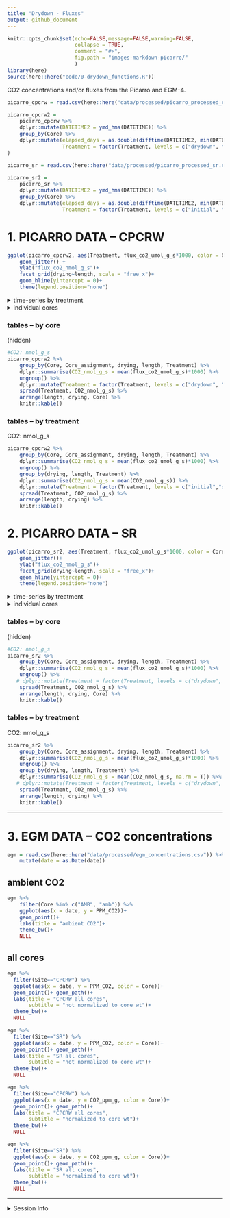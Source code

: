 ```yaml
---
title: "Drydown - Fluxes"
output: github_document
---
```


```r

knitr::opts_chunk$set(echo=FALSE,message=FALSE,warning=FALSE,
                      collapse = TRUE,
                      comment = "#>", 
                      fig.path = "images-markdown-picarro/"
                      )
library(here)
source(here::here("code/0-drydown_functions.R"))
```

CO2 concentrations and/or fluxes from the Picarro and EGM-4.  




```r
picarro_cpcrw = read.csv(here::here("data/processed/picarro_processed_cpcrw.csv.gz"))

picarro_cpcrw2 = 
    picarro_cpcrw %>% 
    dplyr::mutate(DATETIME2 = ymd_hms(DATETIME)) %>% 
    group_by(Core) %>% 
    dplyr::mutate(elapsed_days = as.double(difftime(DATETIME2, min(DATETIME2), units = "days")),
                  Treatment = factor(Treatment, levels = c("drydown", "drought", "sat", "sat_incubation")) 
)

picarro_sr = read.csv(here::here("data/processed/picarro_processed_sr.csv.gz"))

picarro_sr2 = 
    picarro_sr %>% 
    dplyr::mutate(DATETIME2 = ymd_hms(DATETIME)) %>% 
    group_by(Core) %>% 
    dplyr::mutate(elapsed_days = as.double(difftime(DATETIME2, min(DATETIME2), units = "days")),
                  Treatment = factor(Treatment, levels = c("initial", "drydown", "drought", "sat", "sat_incubation")))
```


# 1. PICARRO DATA -- CPCRW

```r
ggplot(picarro_cpcrw2, aes(Treatment, flux_co2_umol_g_s*1000, color = Core_assignment)) + 
    geom_jitter() +
    ylab("flux_co2_nmol_g_s")+
    facet_grid(drying~length, scale = "free_x")+
    geom_hline(yintercept = 0)+
    theme(legend.position="none")
```


<details>
  <summary>time-series by treatment</summary>

```r
ggplot(picarro_cpcrw2, aes(elapsed_days, flux_co2_umol_g_s*1000, color = Core_assignment)) + 
    geom_point() + geom_line() +
    ylab("flux_co2_nmol_g_s")+
    facet_grid(drying~length, scale = "free_x")+
    geom_hline(yintercept = 0)+
    theme(legend.position="none")
```

```r
ggplot(picarro_cpcrw2, aes(DATETIME2, flux_co2_umol_g_s*1000, color = Core_assignment)) + 
    geom_point() + geom_line() +
    ylab("flux_co2_nmol_g_s")+
    facet_grid(drying~length)+
    geom_hline(yintercept = 0)+
    theme(legend.position="none")+
    theme(axis.text.x = element_text(angle = 90))

```
</details>


<details>
  <summary>individual cores</summary>
  
```r
ggplot(picarro_cpcrw2, aes(elapsed_days, flux_co2_umol_g_s*1000, color = Core_assignment)) + 
    geom_point() + geom_line() +
    ylab("flux_co2_nmol_g_s")+
    facet_wrap(~Core_assignment)+
    #facet_grid(drying~length, scale = "free_x")+
    geom_hline(yintercept = 0)+
    theme(legend.position="none")
```

```r
ggplot(picarro_cpcrw2, aes(elapsed_days, flux_co2_umol_g_s*1000, color = Treatment)) + 
    geom_point() + geom_line() +
    ylab("flux_co2_nmol_g_s")+
    facet_wrap(~Core_assignment)+
    #facet_grid(drying~length, scale = "free_x")+
    geom_hline(yintercept = 0)+
    theme(legend.position="top")
```

</details>


### tables -- by core
(hidden)
```r
#CO2: nmol_g_s
picarro_cpcrw2 %>% 
    group_by(Core, Core_assignment, drying, length, Treatment) %>%
    dplyr::summarise(CO2_nmol_g_s = mean(flux_co2_umol_g_s)*1000) %>% 
    ungroup() %>% 
    dplyr::mutate(Treatment = factor(Treatment, levels = c("drydown", "drought", "sat", "sat_incubation"))) %>% 
    spread(Treatment, CO2_nmol_g_s) %>% 
    arrange(length, drying, Core) %>% 
    knitr::kable()
```

### tables -- by treatment
CO2: nmol_g_s
```r
picarro_cpcrw2 %>% 
    group_by(Core, Core_assignment, drying, length, Treatment) %>%
    dplyr::summarise(CO2_nmol_g_s = mean(flux_co2_umol_g_s)*1000) %>% 
    ungroup() %>% 
    group_by(drying, length, Treatment) %>%
    dplyr::summarise(CO2_nmol_g_s = mean(CO2_nmol_g_s)) %>% 
    dplyr::mutate(Treatment = factor(Treatment, levels = c("initial","drydown", "drought", "sat", "sat_incubation"))) %>% 
    spread(Treatment, CO2_nmol_g_s) %>% 
    arrange(length, drying) %>% 
    knitr::kable()
```




# 2. PICARRO DATA -- SR

```r
ggplot(picarro_sr2, aes(Treatment, flux_co2_umol_g_s*1000, color = Core_assignment)) + 
    geom_jitter()+
    ylab("flux_co2_nmol_g_s")+
    facet_grid(drying~length, scale = "free_x")+
    geom_hline(yintercept = 0)+
    theme(legend.position="none")
```

<details>
  <summary>time-series by treatment</summary>
  
```r
ggplot(picarro_sr2, aes(elapsed_days, flux_co2_umol_g_s*1000, color = Core_assignment)) + 
    geom_point() + geom_line() +
    ylab("flux_co2_nmol_g_s")+
    facet_grid(drying~length, scale = "free_x")+
    geom_hline(yintercept = 0)+
    theme(legend.position="none")
```

```r
ggplot(picarro_sr2, aes(DATETIME2, flux_co2_umol_g_s*1000, color = Core_assignment)) + 
    geom_point() + geom_line() +
    ylab("flux_co2_nmol_g_s")+
    facet_grid(drying~length)+
    geom_hline(yintercept = 0)+
    theme(legend.position="none")+
    theme(axis.text.x = element_text(angle = 90))
```

</details>

<details>
  <summary>individual cores</summary>

```r
ggplot(picarro_sr2, aes(elapsed_days, flux_co2_umol_g_s*1000, color = Core_assignment)) + 
    geom_point() + geom_line() +
    ylab("flux_co2_nmol_g_s")+
    facet_wrap(~Core_assignment)+
    #facet_grid(drying~length, scale = "free_x")+
    geom_hline(yintercept = 0)+
    theme(legend.position="none")
```

```r
ggplot(picarro_sr2, aes(elapsed_days, flux_co2_umol_g_s*1000, color = Treatment)) + 
    geom_point() +
    ylab("flux_co2_nmol_g_s")+
    facet_wrap(~Core_assignment)+
    #facet_grid(drying~length, scale = "free_x")+
    geom_hline(yintercept = 0)+
    theme(legend.position="top")
```

</details>




### tables -- by core
(hidden)

```r
#CO2: nmol_g_s
picarro_sr2 %>% 
    group_by(Core, Core_assignment, drying, length, Treatment) %>%
    dplyr::summarise(CO2_nmol_g_s = mean(flux_co2_umol_g_s)*1000) %>% 
    ungroup() %>% 
   # dplyr::mutate(Treatment = factor(Treatment, levels = c("drydown", "drought", "sat", "sat_incubation"))) %>% 
    spread(Treatment, CO2_nmol_g_s) %>% 
    arrange(length, drying, Core) %>% 
    knitr::kable()
```

### tables -- by treatment
CO2: nmol_g_s
```r
picarro_sr2 %>% 
    group_by(Core, Core_assignment, drying, length, Treatment) %>%
    dplyr::summarise(CO2_nmol_g_s = mean(flux_co2_umol_g_s)*1000) %>% 
    ungroup() %>% 
    group_by(drying, length, Treatment) %>%
    dplyr::summarise(CO2_nmol_g_s = mean(CO2_nmol_g_s, na.rm = T)) %>% 
   # dplyr::mutate(Treatment = factor(Treatment, levels = c("drydown", "drought", "sat", "sat_incubation"))) %>% 
    spread(Treatment, CO2_nmol_g_s) %>% 
    arrange(length, drying) %>% 
    knitr::kable()
```


---

# 3. EGM DATA -- CO2 concentrations

```r
egm = read.csv(here::here("data/processed/egm_concentrations.csv")) %>% 
    mutate(date = as.Date(date))
```

## ambient CO2
```r
egm %>% 
    filter(Core %in% c("AMB", "amb")) %>% 
    ggplot(aes(x = date, y = PPM_CO2))+
    geom_point()+
    labs(title = "ambient CO2")+
    theme_bw()+
    NULL
```

## all cores

```r
egm %>% 
  filter(Site=="CPCRW") %>% 
  ggplot(aes(x = date, y = PPM_CO2, color = Core))+
  geom_point()+ geom_path()+
  labs(title = "CPCRW all cores",
       subtitle = "not normalized to core wt")+
  theme_bw()+
  NULL

egm %>% 
  filter(Site=="SR") %>% 
  ggplot(aes(x = date, y = PPM_CO2, color = Core))+
  geom_point()+ geom_path()+
  labs(title = "SR all cores",
       subtitle = "not normalized to core wt")+
  theme_bw()+
  NULL
```

```r
egm %>% 
  filter(Site=="CPCRW") %>% 
  ggplot(aes(x = date, y = CO2_ppm_g, color = Core))+
  geom_point()+ geom_path()+
  labs(title = "CPCRW all cores",
       subtitle = "normalized to core wt")+
  theme_bw()+
  NULL

egm %>% 
  filter(Site=="SR") %>% 
  ggplot(aes(x = date, y = CO2_ppm_g, color = Core))+
  geom_point()+ geom_path()+
  labs(title = "SR all cores",
       subtitle = "normalized to core wt")+
  theme_bw()+
  NULL
```

---
<details>
    <summary>Session Info</summary>

Date Run: `r Sys.Date()`

```r
sessionInfo()
```
    
</details>
